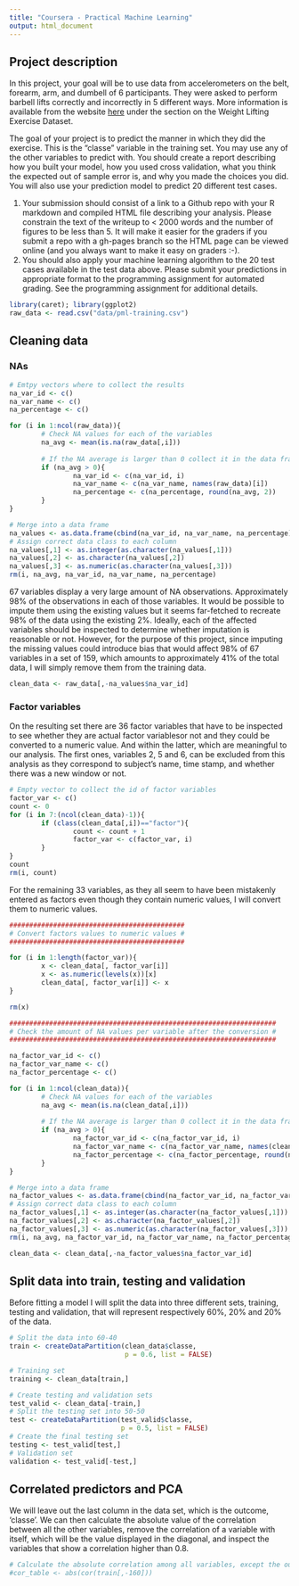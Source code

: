 ```yaml
---
title: "Coursera - Practical Machine Learning"
output: html_document
---
```


## Project description
In this project, your goal will be to use data from accelerometers on the belt, forearm, arm, and dumbell of 6 participants. They were asked to perform barbell lifts correctly and incorrectly in 5 different ways. More information is available from the website [here](http://groupware.les.inf.puc-rio.br/har) under the section on the Weight Lifting Exercise Dataset. 

The goal of your project is to predict the manner in which they did the exercise. This is the "classe" variable in the training set. You may use any of the other variables to predict with. You should create a report describing how you built your model, how you used cross validation, what you think the expected out of sample error is, and why you made the choices you did. You will also use your prediction model to predict 20 different test cases. 

1. Your submission should consist of a link to a Github repo with your R markdown and compiled HTML file describing your analysis. Please constrain the text of the writeup to < 2000 words and the number of figures to be less than 5. It will make it easier for the graders if you submit a repo with a gh-pages branch so the HTML page can be viewed online (and you always want to make it easy on graders :-).
2. You should also apply your machine learning algorithm to the 20 test cases available in the test data above. Please submit your predictions in appropriate format to the programming assignment for automated grading. See the programming assignment for additional details.

```r
library(caret); library(ggplot2)
raw_data <- read.csv("data/pml-training.csv")
```

## Cleaning data

### NAs
```r
# Emtpy vectors where to collect the results
na_var_id <- c()
na_var_name <- c()
na_percentage <- c()

for (i in 1:ncol(raw_data)){
        # Check NA values for each of the variables
        na_avg <- mean(is.na(raw_data[,i]))
        
        # If the NA average is larger than 0 collect it in the data frame
        if (na_avg > 0){
                na_var_id <- c(na_var_id, i)
                na_var_name <- c(na_var_name, names(raw_data)[i])
                na_percentage <- c(na_percentage, round(na_avg, 2))
        }
}

# Merge into a data frame
na_values <- as.data.frame(cbind(na_var_id, na_var_name, na_percentage))
# Assign correct data class to each column
na_values[,1] <- as.integer(as.character(na_values[,1]))
na_values[,2] <- as.character(na_values[,2])
na_values[,3] <- as.numeric(as.character(na_values[,3]))
rm(i, na_avg, na_var_id, na_var_name, na_percentage)
```
67 variables display a very large amount of NA observations. Approximately 98% of the observations in each of those variables. It would be possible to impute them using the existing values but it seems far-fetched to recreate 98% of the data using the existing 2%. Ideally, each of the affected variables should be inspected to determine whether imputation is reasonable or not. However, for the purpose of this project, since imputing the missing values could introduce bias that would affect 98% of 67 variables in a set of 159, which amounts to approximately 41% of the total data, I will simply remove them from the training data.
```r
clean_data <- raw_data[,-na_values$na_var_id]
```

### Factor variables

On the resulting set there are 36 factor variables that have to be inspected to see whether they are actual factor variablesor not and they could be converted to a numeric value. And within the latter, which are meaningful to our analysis. The first ones, variables 2, 5 and 6, can be excluded from this analysis as they correspond to subject's name, time stamp, and whether there was a new window or not.
```r
# Empty vector to collect the id of factor variables
factor_var <- c()
count <- 0
for (i in 7:(ncol(clean_data)-1)){
        if (class(clean_data[,i])=="factor"){
                count <- count + 1
                factor_var <- c(factor_var, i)
        }
}
count
rm(i, count)
```
For the remaining 33 variables, as they all seem to have been mistakenly entered as factors even though they contain numeric values, I will convert them to numeric values.

```r
############################################
# Convert factors values to numeric values #
############################################

for (i in 1:length(factor_var)){
        x <- clean_data[, factor_var[i]]
        x <- as.numeric(levels(x))[x]
        clean_data[, factor_var[i]] <- x
}

rm(x)

###################################################################
# Check the amount of NA values per variable after the conversion #
###################################################################

na_factor_var_id <- c()
na_factor_var_name <- c()
na_factor_percentage <- c()

for (i in 1:ncol(clean_data)){
        # Check NA values for each of the variables
        na_avg <- mean(is.na(clean_data[,i]))
        
        # If the NA average is larger than 0 collect it in the data frame
        if (na_avg > 0){
                na_factor_var_id <- c(na_factor_var_id, i)
                na_factor_var_name <- c(na_factor_var_name, names(clean_data)[i])
                na_factor_percentage <- c(na_factor_percentage, round(na_avg, 2))
        }
}

# Merge into a data frame
na_factor_values <- as.data.frame(cbind(na_factor_var_id, na_factor_var_name, na_factor_percentage))
# Assign correct data class to each column
na_factor_values[,1] <- as.integer(as.character(na_factor_values[,1]))
na_factor_values[,2] <- as.character(na_factor_values[,2])
na_factor_values[,3] <- as.numeric(as.character(na_factor_values[,3]))
rm(i, na_avg, na_factor_var_id, na_factor_var_name, na_factor_percentage)
```


```r
clean_data <- clean_data[,-na_factor_values$na_factor_var_id]
```

## Split data into train, testing and validation
Before fitting a model I will split the data into three different sets, training, testing and validation, that will represent respectively 60%, 20% and 20% of the data.
```r
# Split the data into 60-40
train <- createDataPartition(clean_data$classe,
                             p = 0.6, list = FALSE)

# Training set
training <- clean_data[train,]

# Create testing and validation sets
test_valid <- clean_data[-train,]
# Split the testing set into 50-50
test <- createDataPartition(test_valid$classe,
                            p = 0.5, list = FALSE)
# Create the final testing set
testing <- test_valid[test,]
# Validation set
validation <- test_valid[-test,]
```




## Correlated predictors and PCA

We will leave out the last column in the data set, which is the outcome, 'classe'. We can then calculate the absolute value of the correlation between all the other variables, remove the correlation of a variable with itself, which will be the value displayed in the diagonal, and inspect the variables that show a correlation higher than 0.8.
```r
# Calculate the absolute correlation among all variables, except the outcome
#cor_table <- abs(cor(train[,-160]))
```

